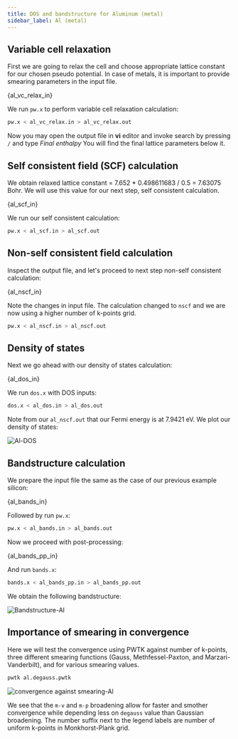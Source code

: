 ```yaml
---
title: DOS and bandstructure for Aluminum (metal)
sidebar_label: Al (metal)
---
```


## Variable cell relaxation
First we are going to relax the cell and choose appropriate lattice constant for
our chosen pseudo potential. In case of metals, it is important to provide
smearing parameters in the input file.


<CodeBlock language="bash" title="src/al/al_vc_relax.in" showLineNumbers>{al_vc_relax_in}</CodeBlock>

We run `pw.x` to perform variable cell relaxation calculation:
```bash
pw.x < al_vc_relax.in > al_vc_relax.out
```
Now you may open the output file in **vi** editor and invoke search by pressing
`/` and type *Final enthalpy* You will find the final lattice parameters below
it.


## Self consistent field (SCF) calculation
We obtain relaxed lattice constant = 7.652 * 0.498611683 / 0.5 = 7.63075 Bohr.
We will use this value for our next step, self consistent calculation.


<CodeBlock language="bash" title="src/al/al_scf.in" showLineNumbers>{al_scf_in}</CodeBlock>

We run our self consistent calculation:
```bash
pw.x < al_scf.in > al_scf.out
```
## Non-self consistent field calculation
Inspect the output file, and let's proceed to next step non-self consistent
calculation:


<CodeBlock language="bash" title="src/al/al_nscf.in" showLineNumbers>{al_nscf_in}</CodeBlock>

Note the changes in input file. The calculation changed to `nscf` and we are now
using a higher number of k-points grid.
```bash
pw.x < al_nscf.in > al_nscf.out
```

## Density of states
Next we go ahead with our density of states calculation:


<CodeBlock language="bash" title="src/al/al_dos.in" showLineNumbers>{al_dos_in}</CodeBlock>

We run `dos.x` with DOS inputs:
```bash
dos.x < al_dos.in > al_dos.out
```
Note from our `al_nscf.out` that our Fermi energy is at 7.9421 eV. We plot our
density of states:

![Al-DOS](/img/al-dos.png)

## Bandstructure calculation
We prepare the input file the same as the case of our previous example silicon:


<CodeBlock language="bash" title="src/al/al_bands.in" showLineNumbers>{al_bands_in}</CodeBlock>

Followed by run `pw.x`:
```bash
pw.x < al_bands.in > al_bands.out
```

Now we proceed with post-processing:


<CodeBlock language="bash" title="src/al/al_bands_pp.in" showLineNumbers>{al_bands_pp_in}</CodeBlock>

And run `bands.x`:
```bash
bands.x < al_bands_pp.in > al_bands_pp.out
```
We obtain the following bandstructure:

![Bandstructure-Al](/img/al-bands.png)

## Importance of smearing in convergence

Here we will test the convergence using PWTK against number of k-points, three
different smearing functions (Gauss, Methfessel-Paxton, and Marzari-Vanderbilt),
and for various smearing values.

```bash
pwtk al.degauss.pwtk
```

![convergence against smearing-Al](/img/al-smearing.png)

We see that the `m-v` and `m-p` broadening allow for faster and smother
convergence while depending less on `degauss` value than Gaussian broadening.
The number suffix next to the legend labels are number of uniform k-points in
Monkhorst-Plank grid.
